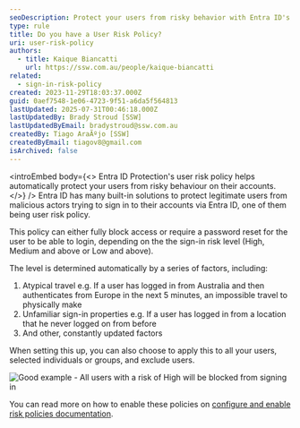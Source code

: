 ```yaml
---
seoDescription: Protect your users from risky behavior with Entra ID's user risk policy, automatically blocking or requiring password resets based on sign-in risk levels.
type: rule
title: Do you have a User Risk Policy?
uri: user-risk-policy
authors:
  - title: Kaique Biancatti
    url: https://ssw.com.au/people/kaique-biancatti
related:
  - sign-in-risk-policy
created: 2023-11-29T18:03:37.000Z
guid: 0aef7548-1e06-4723-9f51-a6da5f564813
lastUpdated: 2025-07-31T00:46:18.000Z
lastUpdatedBy: Brady Stroud [SSW]
lastUpdatedByEmail: bradystroud@ssw.com.au
createdBy: Tiago AraÃºjo [SSW]
createdByEmail: tiagov8@gmail.com
isArchived: false
---
```


<introEmbed
  body={<>
Entra ID Protection's user risk policy helps automatically protect your users from risky behaviour on their accounts.
  </>}
/>
Entra ID has many built-in solutions to protect legitimate users from malicious actors trying to sign in to their accounts via Entra ID, one of them being user risk policy.

This policy can either fully block access or require a password reset for the user to be able to login, depending on the the sign-in risk level (High, Medium and above or Low and above).

The level is determined automatically by a series of factors, including:

1. Atypical travel e.g. If a user has logged in from Australia and then authenticates from Europe in the next 5 minutes, an impossible travel to physically make
2. Unfamiliar sign-in properties e.g. If a user has logged in from a location that he never logged on from before
3. And other, constantly updated factors

When setting this up, you can also choose to apply this to all your users, selected individuals or groups, and exclude users.

![Good example - All users with a risk of High will be blocked from signing in](/uploads/rules/user-risk-policy/userrisk.jpg)

You can read more on how to enable these policies on [configure and enable risk policies documentation](https://learn.microsoft.com/en-us/entra/id-protection/howto-identity-protection-configure-risk-policies?WT.mc_id=ES-MVP-33518).
